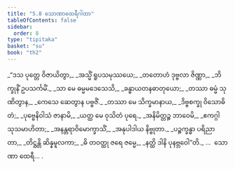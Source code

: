 ```yaml
---
title: "5.8 သောဏာထေရီဂါထာ"
tableOfContents: false
sidebar:
  order: 8
type: "tipitaka"
basket: "su"
book: "th2"
---
```



<DynamicBreadcrumb />

<Division number="102" book="th2" e="ch" v="19" p="391">

<Paragraph number="151" type="verses" book="th2">
_“ဒသ ပုတ္တေ ဝိဇာယိတွာ,_  
_အသ္မိံ ရူပသမုဿယေ;_  
_တတောဟံ ဒုဗ္ဗလာ ဇိဏ္ဏာ,_  
_ဘိက္ခုနိံ ဥပသင်္ကမိံ._  

</Paragraph>

</Division>
<Division number="103" book="th2" e="ch" v="19" p="391">

<Paragraph number="152" type="verses" book="th2">
_သာ မေ ဓမ္မမဒေသေသိ,_  
_ခန္ဓာယတနဓာတုယော;_  
_တဿာ ဓမ္မံ သုဏိတွာန,_  
_ကေသေ ဆေတွာန ပဗ္ဗဇိံ._  

</Paragraph>

</Division>
<Division number="104" book="th2" e="ch" v="19" p="391">

<Paragraph number="153" type="verses" book="th2">
_တဿာ မေ သိက္ခမာနာယ,_  
_ဒိဗ္ဗစက္ခု ဝိသောဓိတံ;_  
_ပုဗ္ဗေနိဝါသံ ဇာနာမိ,_  
_ယတ္ထ မေ ဝုသိတံ ပုရေ._  

</Paragraph>

</Division>
<Division number="105" book="th2" e="ch" v="19" p="391">

<Paragraph number="154" type="verses" book="th2">
_အနိမိတ္တဉ္စ ဘာဝေမိ,_  
_ဧကဂ္ဂါ သုသမာဟိတာ;_  
_အနန္တရာဝိမောက္ခာသိံ,_  
_အနုပါဒါယ နိဗ္ဗုတာ._  

</Paragraph>

</Division>
<Division number="106" book="th2" e="ch" v="19" p="391">

<Paragraph number="155" type="verses" book="th2">
_ပဉ္စက္ခန္ဓာ ပရိညာတာ,_  
_တိဋ္ဌန္တိ ဆိန္နမူလကာ;_  
_ဓိ တဝတ္ထု ဇရေ ဇမ္မေ,_  
_နတ္ထိ ဒါနိ ပုနဗ္ဘဝေါ”တိ._  


</Paragraph>
</Division>

<Paragraph number="156" type="center" book="th2">
…  သောဏာ ထေရီ… .
</Paragraph>